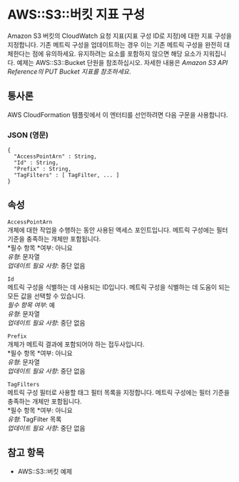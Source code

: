 # AWS::S3::버킷 지표 구성

Amazon S3 버킷의 CloudWatch 요청 지표(지표 구성 ID로 지정)에 대한 지표 구성을 지정합니다. 기존 메트릭 구성을 업데이트하는 경우 이는 기존 메트릭 구성을 완전히 대체한다는 점에 유의하세요. 유지하려는 요소를 포함하지 않으면 해당 요소가 지워집니다. 예제는 AWS::S3::Bucket 단원을 참조하십시오. 자세한 내용은 _Amazon S3 API Reference의 PUT Bucket 지표를 참조하세요_.

## 통사론

AWS CloudFormation 템플릿에서 이 엔터티를 선언하려면 다음 구문을 사용합니다.

### JSON (영문)

```
{
  "AccessPointArn" : String,
  "Id" : String,
  "Prefix" : String,
  "TagFilters" : [ TagFilter, ... ]
}
```

## 속성

`AccessPointArn`  
개체에 대한 작업을 수행하는 동안 사용된 액세스 포인트입니다. 메트릭 구성에는 필터 기준을 충족하는 개체만 포함됩니다.  
*필수 항목 *여부: 아니요  
_유형_: 문자열  
_업데이트 필요 사항_: 중단 없음

`Id`  
메트릭 구성을 식별하는 데 사용되는 ID입니다. 메트릭 구성을 식별하는 데 도움이 되는 모든 값을 선택할 수 있습니다.  
_필수 항목 여부_: 예  
_유형_: 문자열  
_업데이트 필요 사항_: 중단 없음

`Prefix`  
개체가 메트릭 결과에 포함되어야 하는 접두사입니다.  
*필수 항목 *여부: 아니요  
_유형_: 문자열  
_업데이트 필요 사항_: 중단 없음

`TagFilters`  
메트릭 구성 필터로 사용할 태그 필터 목록을 지정합니다. 메트릭 구성에는 필터 기준을 충족하는 개체만 포함됩니다.  
*필수 항목 *여부: 아니요  
_유형_: TagFilter 목록  
_업데이트 필요 사항_: 중단 없음

## 참고 항목

- AWS::S3::버킷 예제
